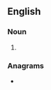 ==English==

===Noun===
{{head|en|noun plural form}}

# {{plural of|ravelin|lang=en}}

===Anagrams===
* {{anagrams|en|a=aeilnrsv|inslaver}}